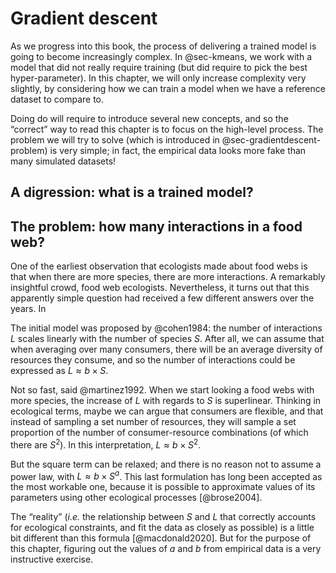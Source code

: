# Gradient descent {#sec-gradientdescent}

As we progress into this book, the process of delivering a trained model is going to become increasingly complex. In @sec-kmeans, we work with a model that did not really require training (but did require to pick the best hyper-parameter). In this chapter, we will only increase complexity very slightly, by considering how we can train a model when we have a reference dataset to compare to.

Doing do will require to introduce several new concepts, and so the "correct" way to read this chapter is to focus on the high-level process. The problem we will try to solve (which is introduced in @sec-gradientdescent-problem) is very simple; in fact, the empirical data looks more fake than many simulated datasets!

## A digression: what is a trained model?

## The problem: how many interactions in a food web? {#sec-gradientdescent-problem}

One of the earliest observation that ecologists made about food webs is that when there are more species, there are more interactions. A remarkably insightful crowd, food web ecologists. Nevertheless, it turns out that this apparently simple question had received a few different answers over the years. In

The initial model was proposed by @cohen1984: the number of interactions $L$ scales linearly with the number of species $S$. After all, we can assume that when averaging over many consumers, there will be an average diversity of resources they consume, and so the number of interactions could be expressed as $L \approx b\times S$.

Not so fast, said @martinez1992. When we start looking a food webs with more species, the increase of $L$ with regards to $S$ is superlinear. Thinking in ecological terms, maybe we can argue that consumers are flexible, and that instead of sampling a set number of resources, they will sample a set proportion of the number of consumer-resource combinations (of which there are $S^2$). In this interpretation, $L \approx b\times S^2$.

But the square term can be relaxed; and there is no reason not to assume a power law, with $L\approx b\times S^a$. This last formulation has long been accepted as the most workable one, because it is possible to approximate values of its parameters using other ecological processes [@brose2004].

The "reality" (*i.e.* the relationship between $S$ and $L$ that correctly accounts for ecological constraints, and fit the data as closely as possible) is a little bit different than this formula [@macdonald2020]. But for the purpose of this chapter, figuring out the values of $a$ and $b$ from empirical data is a very instructive exercise.